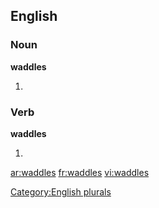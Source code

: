 
==English==

===Noun===
'''waddles'''

# {{plural of |[[waddle]]}}

===Verb===
'''waddles'''

# {{third-person singular of|[[waddle]]}}

[[Category:English plurals]]

[[ar:waddles]]
[[fr:waddles]]
[[vi:waddles]]